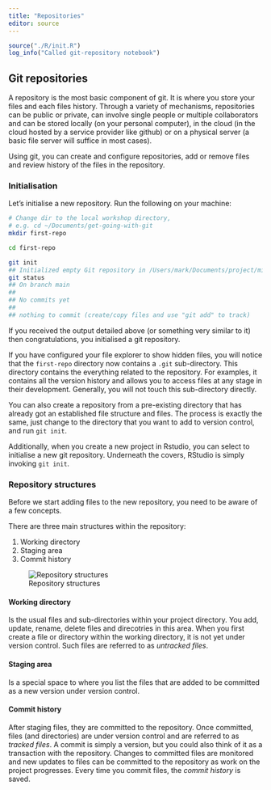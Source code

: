 ```yaml
---
title: "Repositories"
editor: source
---
```



```r
source("./R/init.R")
log_info("Called git-repository notebook")
```

## Git repositories

A repository is the most basic component of git. 
It is where you store your files and each files history.
Through a variety of mechanisms, repositories can be public or private, can involve single people or multiple collaborators and can be stored locally (on your personal computer), in the cloud (in the cloud hosted by a service provider like github) or on a physical server (a basic file server will suffice in most cases).

Using git, you can create and configure repositories, add or remove files and review history of the files in the repository.

### Initialisation

Let's initialise a new repository.
Run the following on your machine:

```bash
# Change dir to the local workshop directory, 
# e.g. cd ~/Documents/get-going-with-git
mkdir first-repo

cd first-repo

git init
## Initialized empty Git repository in /Users/mark/Documents/project/misc-stats/first-repo/.git/
git status
## On branch main
## 
## No commits yet
## 
## nothing to commit (create/copy files and use "git add" to track)

```

If you received the output detailed above (or something very similar to it) then congratulations, you initialised a git repository.

If you have configured your file explorer to show hidden files, you will notice that the `first-repo` directory now contains a `.git` sub-directory.
This directory contains the everything related to the repository.
For examples, it contains all the version history and allows you to access files at any stage in their development.
Generally, you will not touch this sub-directory directly.

:::callout-note
You can also create a repository from a pre-existing directory that has already got an established file structure and files.
The process is exactly the same, just change to the directory that you want to add to version control, and run `git init`.

Additionally, when you create a new project in Rstudio, you can select to initialise a new git repository.
Underneath the covers, RStudio is simply invoking `git init`.
:::

### Repository structures {#sec-repo-struct}

Before we start adding files to the new repository, you need to be aware of a few concepts.

There are three main structures within the repository:

1. Working directory
2. Staging area
3. Commit history

![Repository structures](../fig/repos-structs.jpg)

#### Working directory

Is the usual files and sub-directories within your project directory.
You add, update, rename, delete files and direcotries in this area.
When you first create a file or directory within the working directory, it is not yet under version control.
Such files are referred to as *untracked files*.

#### Staging area

Is a special space to where you list the files that are added to be committed as a new version under version control.

#### Commit history

After staging files, they are committed to the repository.
Once committed, files (and directories) are under version control and are referred to as *tracked files*.
A commit is simply a version, but you could also think of it as a transaction with the repository.
Changes to committed files are monitored and new updates to files can be committed to the repository as work on the project progresses.
Every time you commit files, the *commit history* is saved.

